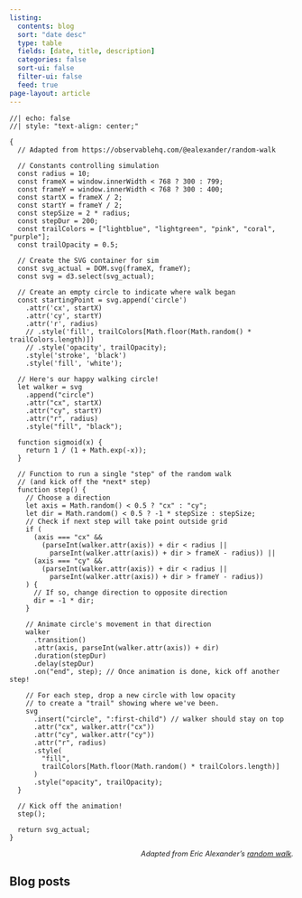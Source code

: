 ```yaml
---
listing:
  contents: blog
  sort: "date desc"
  type: table
  fields: [date, title, description]
  categories: false
  sort-ui: false
  filter-ui: false
  feed: true
page-layout: article
---
```


```ojs
//| echo: false
//| style: "text-align: center;"

{
  // Adapted from https://observablehq.com/@ealexander/random-walk

  // Constants controlling simulation
  const radius = 10;
  const frameX = window.innerWidth < 768 ? 300 : 799;
  const frameY = window.innerWidth < 768 ? 300 : 400;
  const startX = frameX / 2;
  const startY = frameY / 2;
  const stepSize = 2 * radius;
  const stepDur = 200;
  const trailColors = ["lightblue", "lightgreen", "pink", "coral", "purple"];
  const trailOpacity = 0.5;

  // Create the SVG container for sim
  const svg_actual = DOM.svg(frameX, frameY);
  const svg = d3.select(svg_actual);

  // Create an empty circle to indicate where walk began
  const startingPoint = svg.append('circle')
    .attr('cx', startX)
    .attr('cy', startY)
    .attr('r', radius)
    // .style('fill', trailColors[Math.floor(Math.random() * trailColors.length)])
    // .style('opacity', trailOpacity);
    .style('stroke', 'black')
    .style('fill', 'white');

  // Here's our happy walking circle!
  let walker = svg
    .append("circle")
    .attr("cx", startX)
    .attr("cy", startY)
    .attr("r", radius)
    .style("fill", "black");

  function sigmoid(x) {
    return 1 / (1 + Math.exp(-x));
  }

  // Function to run a single "step" of the random walk
  // (and kick off the *next* step)
  function step() {
    // Choose a direction
    let axis = Math.random() < 0.5 ? "cx" : "cy";
    let dir = Math.random() < 0.5 ? -1 * stepSize : stepSize;
    // Check if next step will take point outside grid
    if (
      (axis === "cx" &&
        (parseInt(walker.attr(axis)) + dir < radius ||
          parseInt(walker.attr(axis)) + dir > frameX - radius)) ||
      (axis === "cy" &&
        (parseInt(walker.attr(axis)) + dir < radius ||
          parseInt(walker.attr(axis)) + dir > frameY - radius))
    ) {
      // If so, change direction to opposite direction
      dir = -1 * dir;
    }

    // Animate circle's movement in that direction
    walker
      .transition()
      .attr(axis, parseInt(walker.attr(axis)) + dir)
      .duration(stepDur)
      .delay(stepDur)
      .on("end", step); // Once animation is done, kick off another step!

    // For each step, drop a new circle with low opacity
    // to create a "trail" showing where we've been.
    svg
      .insert("circle", ":first-child") // walker should stay on top
      .attr("cx", walker.attr("cx"))
      .attr("cy", walker.attr("cy"))
      .attr("r", radius)
      .style(
        "fill",
        trailColors[Math.floor(Math.random() * trailColors.length)]
      )
      .style("opacity", trailOpacity);
  }

  // Kick off the animation!
  step();

  return svg_actual;
}
```

::: {style="text-align: right; font-size: 0.8rem;"}
*Adapted from Eric Alexander's [random walk](https://observablehq.com/@ealexander/random-walk).*
:::

## Blog posts